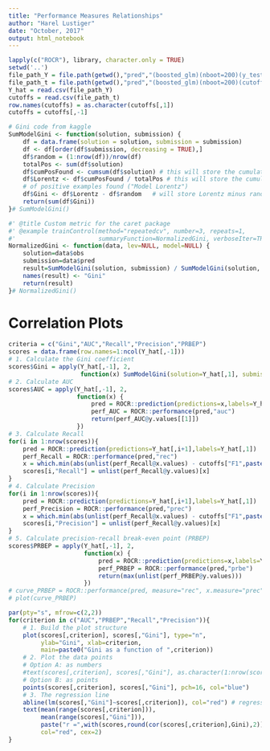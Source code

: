 ```yaml
---
title: "Performance Measures Relationships"
author: "Harel Lustiger"
date: "October, 2017"
output: html_notebook
---
```


```r
lapply(c("ROCR"), library, character.only = TRUE)
setwd('..')
file_path_Y = file.path(getwd(),"pred","(boosted_glm)(nboot=200)(y_test).csv.gz")
file_path_t = file.path(getwd(),"pred","(boosted_glm)(nboot=200)(cutoffs).csv")
Y_hat = read.csv(file_path_Y)
cutoffs = read.csv(file_path_t)
row.names(cutoffs) = as.character(cutoffs[,1])
cutoffs = cutoffs[,-1]
```

```r
# Gini code from kaggle
SumModelGini <- function(solution, submission) {
    df = data.frame(solution = solution, submission = submission)
    df <- df[order(df$submission, decreasing = TRUE),]
    df$random = (1:nrow(df))/nrow(df)
    totalPos <- sum(df$solution)
    df$cumPosFound <- cumsum(df$solution) # this will store the cumulative number of positive examples found (used for computing "Model Lorentz")
    df$Lorentz <- df$cumPosFound / totalPos # this will store the cumulative proportion 
    # of positive examples found ("Model Lorentz")
    df$Gini <- df$Lorentz - df$random   # will store Lorentz minus random
    return(sum(df$Gini))
}# SumModelGini()

#' @title Custom metric for the caret package
#' @example trainControl(method="repeatedcv", number=3, repeats=1,
#'                       summaryFunction=NormalizedGini, verboseIter=TRUE) 
NormalizedGini <- function(data, lev=NULL, model=NULL) {
    solution=data$obs
    submission=data$pred
    result=SumModelGini(solution, submission) / SumModelGini(solution, solution)
    names(result) <- "Gini"
    return(result)
}# NormalizedGini()
```

# Correlation Plots

```r
criteria = c("Gini","AUC","Recall","Precision","PRBEP")
scores = data.frame(row.names=1:ncol(Y_hat[,-1]))
# 1. Calculate the Gini coefficient
scores$Gini = apply(Y_hat[,-1], 2, 
                    function(x) SumModelGini(solution=Y_hat[,1], submission=x))
# 2. Calculate AUC
scores$AUC = apply(Y_hat[,-1], 2, 
                   function(x) {
                       pred = ROCR::prediction(predictions=x,labels=Y_hat[,1])
                       perf_AUC = ROCR::performance(pred,"auc")
                       return(perf_AUC@y.values[[1]])
                   })
# 3. Calculate Recall
for(i in 1:nrow(scores)){
    pred = ROCR::prediction(predictions=Y_hat[,i+1],labels=Y_hat[,1])
    perf_Recall = ROCR::performance(pred,"rec")
    x = which.min(abs(unlist(perf_Recall@x.values) - cutoffs["F1",paste0("mdl_",i)]))
    scores[i,"Recall"] = unlist(perf_Recall@y.values)[x]
}
# 4. Calculate Precision
for(i in 1:nrow(scores)){
    pred = ROCR::prediction(predictions=Y_hat[,i+1],labels=Y_hat[,1])
    perf_Precision = ROCR::performance(pred,"prec")
    x = which.min(abs(unlist(perf_Recall@x.values) - cutoffs["F1",paste0("mdl_",i)]))
    scores[i,"Precision"] = unlist(perf_Recall@y.values)[x]
}
# 5. Calculate precision-recall break-even point (PRBEP)
scores$PRBEP = apply(Y_hat[,-1], 2, 
                     function(x) {
                         pred = ROCR::prediction(predictions=x,labels=Y_hat[,1])
                         perf_PRBEP = ROCR::performance(pred,"prbe")
                         return(max(unlist(perf_PRBEP@y.values)))
                     })
# curve_PRBEP = ROCR::performance(pred, measure="rec", x.measure="prec")
# plot(curve_PRBEP)
```

```r
par(pty="s", mfrow=c(2,2))
for(criterion in c("AUC","PRBEP","Recall","Precision")){
    # 1. Build the plot structure
    plot(scores[,criterion], scores[,"Gini"], type="n",
         ylab="Gini", xlab=criterion,
         main=paste0("Gini as a function of ",criterion))
    # 2. Plot the data points
    # Option A: as numbers
    #text(scores[,criterion], scores[,"Gini"], as.character(1:nrow(scores)), col="blue")
    # Option B: as points
    points(scores[,criterion], scores[,"Gini"], pch=16, col="blue")
    # 3. The regression line
    abline(lm(scores[,"Gini"]~scores[,criterion]), col="red") # regression line (y~x)
    text(mean(range(scores[,criterion])),
         mean(range(scores[,"Gini"])),
         paste("r =",with(scores,round(cor(scores[,criterion],Gini),2))),
         col="red", cex=2) 
}
```